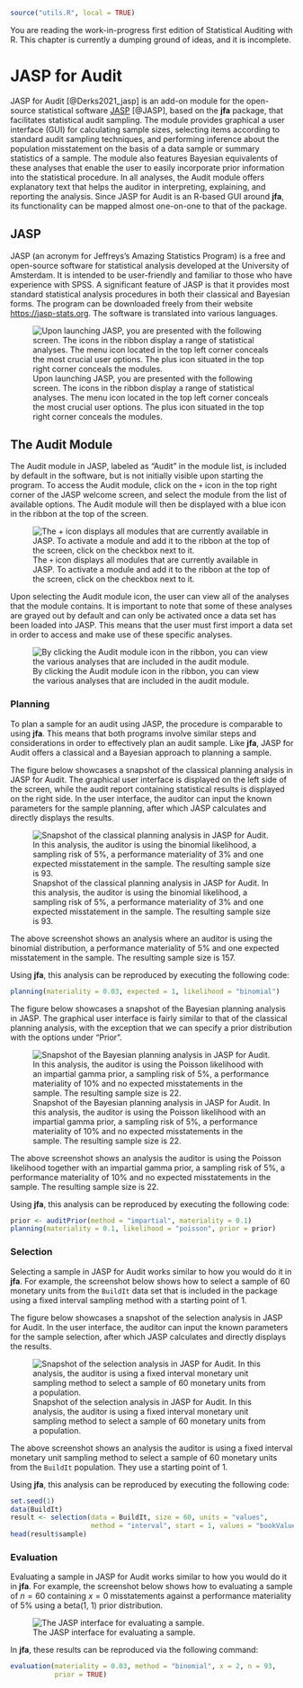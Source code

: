 ```r
source("utils.R", local = TRUE)
```

::: {.callout-note appearance="simple"}
You are reading the work-in-progress first edition of Statistical Auditing with
R. This chapter is currently a dumping ground of ideas, and it is incomplete.
:::

# JASP for Audit {#chap-jasp}

JASP for Audit [@Derks2021_jasp] is an add-on module for the open-source
statistical software [JASP](http://jasp-stats.org/) [@JASP], based on the
**jfa** package, that facilitates statistical audit sampling. The module
provides graphical a user interface (GUI) for calculating sample sizes,
selecting items according to standard audit sampling techniques, and performing
inference about the population misstatement on the basis of a data sample or
summary statistics of a sample. The module also features Bayesian equivalents of
these analyses that enable the user to easily incorporate prior information into
the statistical procedure. In all analyses, the Audit module offers explanatory
text that helps the auditor in interpreting, explaining, and reporting the
analysis. Since JASP for Audit is an R-based GUI around **jfa**, its
functionality can be mapped almost one-on-one to that of the package.

## JASP

JASP (an acronym for Jeffreys’s Amazing Statistics Program) is a free and
open-source software for statistical analysis developed at the University of
Amsterdam. It is intended to be user-friendly and familiar to those who have
experience with SPSS. A significant feature of JASP is that it provides most
standard statistical analysis procedures in both their classical and Bayesian
forms. The program can be downloaded freely from their website
[https://jasp-stats.org](https://jasp-stats.org). The software is translated
into various languages.

![Upon launching JASP, you are presented with the following screen. The icons in the ribbon display a range of statistical analyses. The menu icon located in the top left corner conceals the most crucial user options. The plus icon situated in the top right corner conceals the modules.](img/JASP.png){fig-align="center"}

## The Audit Module

The Audit module in JASP, labeled as "Audit" in the module list, is included by
default in the software, but is not initially visible upon starting the program.
To access the Audit module, click on the `+` icon in the top right corner of the
JASP welcome screen, and select the module from the list of available options.
The Audit module will then be displayed with a blue icon in the ribbon at the
top of the screen.

![The `+` icon displays all modules that are currently available in JASP. To activate a module and add it to the ribbon at the top of the screen, click on the checkbox next to it.](img/JASP_modules.png){fig-align="center"}

Upon selecting the Audit module icon, the user can view all of the analyses that
the module contains. It is important to note that some of these analyses are
grayed out by default and can only be activated once a data set has been loaded
into JASP. This means that the user must first import a data set in order to
access and make use of these specific analyses.

![By clicking the Audit module icon in the ribbon, you can view the various analyses that are included in the audit module.](img/JASP_audit_module.png){fig-align="center"}

### Planning

To plan a sample for an audit using JASP, the procedure is comparable to using
**jfa**. This means that both programs involve similar steps and considerations
in order to effectively plan an audit sample. Like **jfa**, JASP for Audit
offers a classical and a Bayesian approach to planning a sample.

The figure below showcases a snapshot of the classical planning analysis in
JASP for Audit. The graphical user interface is displayed on the left side of
the screen, while the audit report containing statistical results is displayed
on the right side. In the user interface, the auditor can input the known
parameters for the sample planning, after which JASP calculates and directly
displays the results.

![Snapshot of the classical planning analysis in JASP for Audit. In this analysis, the auditor is using the binomial likelihood, a sampling risk of 5%, a performance materiality of 3% and one expected misstatement in the sample. The resulting sample size is 93.](img/JASP_planning_classical.png){fig-align="center"}

The above screenshot shows an analysis where an auditor is using the binomial
distribution, a performance materiality of 5% and one expected misstatement in
the sample. The resulting sample size is 157.

Using **jfa**, this analysis can be reproduced by executing the following code:

```r
planning(materiality = 0.03, expected = 1, likelihood = "binomial")
```

The figure below showcases a snapshot of the Bayesian planning analysis in
JASP. The graphical user interface is fairly similar to that of the classical
planning analysis, with the exception that we can specify a prior distribution
with the options under "Prior".

![Snapshot of the Bayesian planning analysis in JASP for Audit. In this analysis, the auditor is using the Poisson likelihood with an impartial gamma prior, a sampling risk of 5%, a performance materiality of 10% and no expected misstatements in the sample. The resulting sample size is 22.](img/JASP_planning_bayesian.png){fig-align="center"}

The above screenshot shows an analysis the auditor is using the Poisson
likelihood together with an impartial gamma prior, a sampling risk of 5%, a
performance materiality of 10% and no expected misstatements in the sample. The
resulting sample size is 22.

Using **jfa**, this analysis can be reproduced by executing the following code:

```r
prior <- auditPrior(method = "impartial", materiality = 0.1)
planning(materiality = 0.1, likelihood = "poisson", prior = prior)
```

### Selection

Selecting a sample in JASP for Audit works similar to how you would do it in
**jfa**. For example, the screenshot below shows how to select a sample of 60
monetary units from the `BuildIt` data set that is included in the package using
a fixed interval sampling method with a starting point of 1.

The figure below showcases a snapshot of the selection analysis in JASP for
Audit. In the user interface, the auditor can input the known parameters for the
sample selection, after which JASP calculates and directly displays the results.

![Snapshot of the selection analysis in JASP for Audit. In this analysis, the auditor is using a fixed interval monetary unit sampling method to select a sample of 60 monetary units from a population.](img/JASP_selection.png){fig-align="center"}

The above screenshot shows an analysis the auditor is using a fixed interval
monetary unit sampling method to select a sample of 60 monetary units from the
`BuildIt` population. They use a starting point of 1.

Using **jfa**, this analysis can be reproduced by executing the following code:

```r
set.seed(1)
data(BuildIt)
result <- selection(data = BuildIt, size = 60, units = "values",
                    method = "interval", start = 1, values = "bookValue")
head(result$sample)
```

### Evaluation

Evaluating a sample in JASP for Audit works similar to how you would do it in
**jfa**. For example, the screenshot below shows how to evaluating a sample of
$n = 60$ containing $x = 0$ misstatements against a performance materiality of
5% using a beta(1, 1) prior distribution.

![The JASP interface for evaluating a sample.](img/JASP_evaluation.png){fig-align="center"}

In **jfa**, these results can be reproduced via the following command:

```r
evaluation(materiality = 0.03, method = "binomial", x = 2, n = 93,
           prior = TRUE)
```
